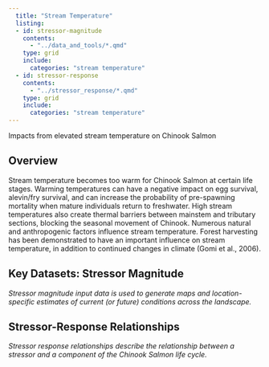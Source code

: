 ```yaml
---
  title: "Stream Temperature"
  listing:
  - id: stressor-magnitude
    contents:
      - "../data_and_tools/*.qmd"
    type: grid
    include:
      categories: "stream temperature"
  - id: stressor-response
    contents:
      - "../stressor_response/*.qmd"
    type: grid
    include:
      categories: "stream temperature"
---
```


Impacts from elevated stream temperature on Chinook Salmon

## **Overview**

Stream temperature becomes too warm for Chinook Salmon at certain life stages. Warming temperatures can have a negative impact on egg survival, alevin/fry survival, and can increase the probability of pre-spawning mortality when mature individuals return to freshwater. High stream temperatures also create thermal barriers between mainstem and tributary sections, blocking the seasonal movement of Chinook. Numerous natural and anthropogenic factors influence stream temperature. Forest harvesting has been demonstrated to have an important influence on stream temperature, in addition to continued changes in climate (Gomi et al., 2006).

## **Key Datasets: Stressor Magnitude**

*Stressor magnitude input data is used to generate maps and location-specific estimates of current (or future) conditions across the landscape.*

::: {#stressor-magnitude}
:::

## **Stressor-Response Relationships**

*Stressor response relationships describe the relationship between a stressor and a component of the Chinook Salmon life cycle.*

::: {#stressor-response}
:::
